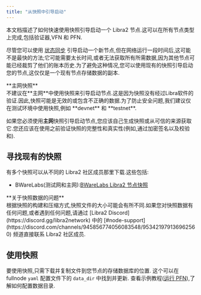```yaml
---
title: "从快照中引导启动"
---
```



本文档描述了如何快速使用快照引导启动一个 Libra2 节点.这可以在所有节点类型上完成,包括验证器,VFN 和 PFN.

尽管您可以使用 [状态同步](/zh/network/nodes/configure/state-sync) 引导启动一个新节点,但在网络运行一段时间后,这可能不是最快的方法;它可能需要太长时间,或者无法获取所有所需数据,因为其他节点可能已经裁剪了他们的账本历史.为了避免这种情况,您可以使用现有的快照引导启动您的节点,这仅仅是一个现有节点存储数据的副本.

<Aside type="caution">
  **主网快照**<br />
  不建议在**主网**中使用快照来引导启动节点.这是因为快照没有经过Libra软件的验证.因此,快照可能是无效的或包含不正确的数据.为了防止安全问题,我们建议仅在测试环境中使用快照,例如 **devnet** 和 **testnet**.

  如果您必须使用**主网**快照引导启动节点,您应该自己生成快照或从可信的来源获取它.您还应该在使用之前验证快照的完整性和真实性(例如,通过加密签名以及校验和).
</Aside>

## 寻找现有的快照

有多个快照可以从不同的 Libra2 社区成员那里下载.这些包括:

- BWareLabs(测试网和主网):[BWareLabs Libra2 节点快照](https://bwarelabs.com/snapshots/libra2)

<Aside type="note">
  **关于快照数据的问题** <br />
  根据快照的构建和压缩方式,快照文件的大小可能会有所不同.如果您对快照数据有任何问题,或者遇到任何问题,请通过 [Libra2 Discord](https://discord.gg/libra2network) 中的 [#node-support](https://discord.com/channels/945856774056083548/953421979136962560) 频道直接联系 Libra2 社区成员.
</Aside>

## 使用快照

要使用快照,只需下载并复制文件到您节点的存储数据库的位置.
这个可以在 fullnode `yaml` 配置文件下的 `data_dir` 中找到并更新.
查看示例教程([运行 PFN](/zh/network/nodes/full-node/deployments)),了解如何配置数据目录.

